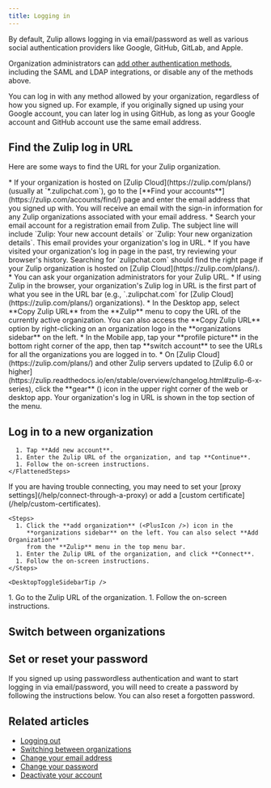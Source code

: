 ```yaml
---
title: Logging in
---
```






By default, Zulip allows logging in via email/password as well as
various social authentication providers like Google, GitHub, GitLab,
and Apple.

Organization administrators can
[add other authentication methods](/help/configure-authentication-methods),
including the SAML and LDAP integrations, or disable any of the methods above.

You can log in with any method allowed by your organization, regardless of
how you signed up. For example, if you originally signed up using your Google
account, you can later log in using GitHub, as long as your Google account
and GitHub account use the same email address.

## Find the Zulip log in URL

Here are some ways to find the URL for your Zulip organization.

<Tabs>
  <TabItem label="If you are logged out">
    * If your organization is hosted on [Zulip Cloud](https://zulip.com/plans/)
      (usually at `*.zulipchat.com`), go to the [**Find your
      accounts**](https://zulip.com/accounts/find/) page and enter the email address
      that you signed up with. You will receive an email with the sign-in
      information for any Zulip organizations associated with your email address.
    * Search your email account for a registration email from Zulip. The subject
      line will include `Zulip: Your new account details` or `Zulip: Your new
      organization details`. This email provides your organization's log in URL.
    * If you have visited your organization's log in page in the past, try reviewing
      your browser's history. Searching for `zulipchat.com` should find the right
      page if your Zulip organization is hosted on [Zulip
      Cloud](https://zulip.com/plans/).
    * You can ask your organization administrators for your Zulip URL.
  </TabItem>

  <TabItem label="If you are logged in">
    * If using Zulip in the browser, your organization's Zulip log in URL is the first part
      of what you see in the URL bar (e.g., `<organization-name>.zulipchat.com` for
      [Zulip Cloud](https://zulip.com/plans/) organizations).
    * In the Desktop app, select **Copy Zulip URL** from the **Zulip** menu to
      copy the URL of the currently active organization. You can also access the
      **Copy Zulip URL** option by right-clicking on an organization logo in the
      **organizations sidebar** on the left.
    * In the Mobile app, tap your **profile picture** in the bottom right corner of
      the app, then tap **switch account** to see the URLs for all the organizations
      you are logged in to.
    * On [Zulip Cloud](https://zulip.com/plans/) and other Zulip servers updated to
      [Zulip 6.0 or
      higher](https://zulip.readthedocs.io/en/stable/overview/changelog.html#zulip-6-x-series),
      click the **gear** (<GearIcon />) icon in the upper right
      corner of the web or desktop app. Your organization's log in URL is shown in the top
      section of the menu.
  </TabItem>
</Tabs>

## Log in to a new organization

<Tabs>
  <TabItem label="Mobile">
    <FlattenedSteps>
      <MobileSwitchAccount />

      1. Tap **Add new account**.
      1. Enter the Zulip URL of the organization, and tap **Continue**.
      1. Follow the on-screen instructions.
    </FlattenedSteps>
  </TabItem>

  <TabItem label="Desktop">
    <ZulipNote>
      If you are having trouble connecting, you may need to set your
      [proxy settings](/help/connect-through-a-proxy) or add a
      [custom certificate](/help/custom-certificates).
    </ZulipNote>

    <Steps>
      1. Click the **add organization** (<PlusIcon />) icon in the
         **organizations sidebar** on the left. You can also select **Add Organization**
         from the **Zulip** menu in the top menu bar.
      1. Enter the Zulip URL of the organization, and click **Connect**.
      1. Follow the on-screen instructions.
    </Steps>

    <DesktopToggleSidebarTip />
  </TabItem>

  <TabItem label="Web">
    <Steps>
      1. Go to the Zulip URL of the organization.
      1. Follow the on-screen instructions.
    </Steps>
  </TabItem>
</Tabs>

## Switch between organizations

<SwitchingBetweenOrganizations />

## Set or reset your password

If you signed up using passwordless authentication and want to start logging in
via email/password, you will need to create a password by following the instructions below. You can also reset a
forgotten password.

<ChangePasswordViaEmailConfirmation />

## Related articles

* [Logging out](/help/logging-out)
* [Switching between organizations](/help/switching-between-organizations)
* [Change your email address](/help/change-your-email-address)
* [Change your password](/help/change-your-password)
* [Deactivate your account](/help/deactivate-your-account)
